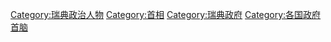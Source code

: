 {{Catnav|頁面分類|人物|各國人物|瑞典人|瑞典政治人物}}
{{Catnav|頁面分類|人物|各國人物|各國政治人物|瑞典政治人物}}
{{Commonscat|Prime ministers of Sweden}}

[[Category:瑞典政治人物|Category:瑞典政治人物]]
[[Category:首相|Category:首相]]
[[Category:瑞典政府|Category:瑞典政府]]
[[Category:各国政府首脑|Category:各国政府首脑]]